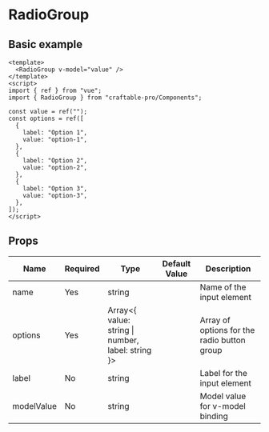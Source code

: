 # RadioGroup

## Basic example

```vue
<template>
  <RadioGroup v-model="value" />
</template>
<script>
import { ref } from "vue";
import { RadioGroup } from "craftable-pro/Components";

const value = ref("");
const options = ref([
  {
    label: "Option 1",
    value: "option-1",
  },
  {
    label: "Option 2",
    value: "option-2",
  },
  {
    label: "Option 3",
    value: "option-3",
  },
]);
</script>
```

## Props

| Name       | Required | Type                                              | Default Value | Description                                 |
| ---------- | -------- | ------------------------------------------------- | ------------- | ------------------------------------------- |
| name       | Yes      | string                                            |               | Name of the input element                   |
| options    | Yes      | Array<{ value: string \| number, label: string }> |               | Array of options for the radio button group |
| label      | No       | string                                            |               | Label for the input element                 |
| modelValue | No       | string                                            |               | Model value for v-model binding             |
